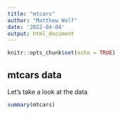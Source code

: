 ```yaml
---
title: "mtcars"
author: "Matthew Wolf"
date: '2022-04-04'
output: html_document
---
```


```r
knitr::opts_chunk$set(echo = TRUE)
```

## mtcars data

Let's take a look at the data

```r
summary(mtcars)
```


